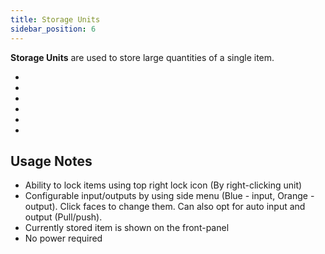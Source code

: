 ```yaml
---
title: Storage Units
sidebar_position: 6
---
```


<ItemImage file="basic_storage_unit" alt="Item Storage" size="200" />


**Storage Units** are used to store large quantities of a single item.

- <McItem slug="techreborn:crude_storage_unit"/>
- <McItem slug="techreborn:basic_storage_unit"/>
- <McItem slug="techreborn:advanced_storage_unit"/>
- <McItem slug="techreborn:industrial_storage_unit"/>
- <McItem slug="techreborn:quantum_storage_unit"/>
- <McItem slug="techreborn:creative_storage_unit"/>

## Usage Notes

- Ability to lock items using top right lock icon (By right-clicking unit)
- Configurable input/outputs by using side menu (Blue - input, Orange - output). Click faces to change them. Can also opt for auto input and output (Pull/push).
- Currently stored item is shown on the front-panel
- No power required
